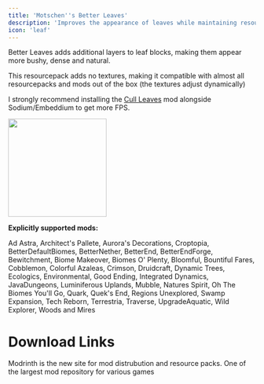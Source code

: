 ```yaml
---
title: 'Motschen''s Better Leaves'
description: 'Improves the appearance of leaves while maintaining resourcepack and mod compatibility!'
icon: 'leaf'
---
```


Better Leaves adds additional layers to leaf blocks, making them appear more bushy, dense and natural.

This resourcepack adds no textures, making it compatible with almost all resourcepacks and mods out of the box (the textures adjust dynamically)

<Tip>I strongly recommend installing the [Cull Leaves](https://www.modrinth.com/mod/cull-leaves) mod alongside Sodium/Embeddium to get more FPS.</Tip>

<img height="200" noZoom src="/images/mbl-1.png" />

**Explicitly supported mods:**

Ad Astra, Architect's Pallete, Aurora's Decorations, Croptopia, BetterDefaultBiomes, BetterNether, BetterEnd, BetterEndForge, Bewitchment, Biome Makeover, Biomes O' Plenty, Bloomful, Bountiful Fares, Cobblemon, Colorful Azaleas, Crimson, Druidcraft, Dynamic Trees, Ecologics, Environmental, Good Ending, Integrated Dynamics, JavaDungeons, Luminiferous Uplands, Mubble, Natures Spirit, Oh The Biomes You'll Go, Quark, Quek's End, Regions Unexplored, Swamp Expansion, Tech Reborn, Terrestria, Traverse, UpgradeAquatic, Wild Explorer, Woods and Mires

# Download Links

<CardGroup cols={2}>
  <Card 
    title="Modrinth Download Link"
    icon= "download"
    href="https://modrinth.com/resourcepack/better-leaves"
  >
    Modrinth is the new site for mod distrubution and resource packs.
  </Card>
  <Card
    title="Curseforge Download Link"
    icon="download"
    href="https://www.curseforge.com/minecraft/texture-packs/motschens-better-leaves"
  >
    One of the largest mod repository for various games
  </Card>
</CardGroup>